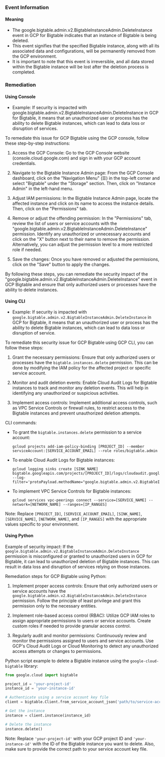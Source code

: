 
### Event Information

#### Meaning

- The google.bigtable.admin.v2.BigtableInstanceAdmin.DeleteInstance event in GCP for Bigtable indicates that an instance of Bigtable is being deleted.
- This event signifies that the specified Bigtable instance, along with all its associated data and configurations, will be permanently removed from the GCP environment.
- It is important to note that this event is irreversible, and all data stored within the Bigtable instance will be lost after the deletion process is completed.

### Remediation

#### Using Console

- Example: If security is impacted with google.bigtable.admin.v2.BigtableInstanceAdmin.DeleteInstance in GCP for Bigtable, it means that an unauthorized user or process has the ability to delete Bigtable instances, which can lead to data loss or disruption of services.

To remediate this issue for GCP Bigtable using the GCP console, follow these step-by-step instructions:

1. Access the GCP Console: Go to the GCP Console website (console.cloud.google.com) and sign in with your GCP account credentials.

2. Navigate to the Bigtable Instance Admin page: From the GCP Console dashboard, click on the "Navigation Menu" (☰) in the top-left corner and select "Bigtable" under the "Storage" section. Then, click on "Instance Admin" in the left-hand menu.

3. Adjust IAM permissions: In the Bigtable Instance Admin page, locate the affected instance and click on its name to access the instance details. Then, click on the "Permissions" tab.

4. Remove or adjust the offending permission: In the "Permissions" tab, review the list of users or service accounts with the "google.bigtable.admin.v2.BigtableInstanceAdmin.DeleteInstance" permission. Identify any unauthorized or unnecessary accounts and click on the "X" button next to their name to remove the permission. Alternatively, you can adjust the permission level to a more restricted role if needed.

5. Save the changes: Once you have removed or adjusted the permissions, click on the "Save" button to apply the changes.

By following these steps, you can remediate the security impact of the "google.bigtable.admin.v2.BigtableInstanceAdmin.DeleteInstance" event in GCP Bigtable and ensure that only authorized users or processes have the ability to delete instances.

#### Using CLI

- Example: If security is impacted with `google.bigtable.admin.v2.BigtableInstanceAdmin.DeleteInstance` in GCP for Bigtable, it means that an unauthorized user or process has the ability to delete Bigtable instances, which can lead to data loss or disruption of service.

To remediate this security issue for GCP Bigtable using GCP CLI, you can follow these steps:

1. Grant the necessary permissions: Ensure that only authorized users or processes have the `bigtable.instances.delete` permission. This can be done by modifying the IAM policy for the affected project or specific service account.

2. Monitor and audit deletion events: Enable Cloud Audit Logs for Bigtable instances to track and monitor any deletion events. This will help in identifying any unauthorized or suspicious activities.

3. Implement access controls: Implement additional access controls, such as VPC Service Controls or firewall rules, to restrict access to the Bigtable instances and prevent unauthorized deletion attempts.

CLI commands:

- To grant the `bigtable.instances.delete` permission to a service account:
  ```
  gcloud projects add-iam-policy-binding [PROJECT_ID] --member serviceAccount:[SERVICE_ACCOUNT_EMAIL] --role roles/bigtable.admin
  ```

- To enable Cloud Audit Logs for Bigtable instances:
  ```
  gcloud logging sinks create [SINK_NAME] bigtable.googleapis.com/projects/[PROJECT_ID]/logs/cloudaudit.googleapis.com%2Factivity --log-filter='protoPayload.methodName="google.bigtable.admin.v2.BigtableInstanceAdmin.DeleteInstance"'
  ```

- To implement VPC Service Controls for Bigtable instances:
  ```
  gcloud services vpc-peerings connect --service=[SERVICE_NAME] --network=[NETWORK_NAME] --ranges=[IP_RANGES]
  ```

Note: Replace `[PROJECT_ID]`, `[SERVICE_ACCOUNT_EMAIL]`, `[SINK_NAME]`, `[SERVICE_NAME]`, `[NETWORK_NAME]`, and `[IP_RANGES]` with the appropriate values specific to your environment.

#### Using Python

Example of security impact: If the `google.bigtable.admin.v2.BigtableInstanceAdmin.DeleteInstance` permission is misconfigured or granted to unauthorized users in GCP for Bigtable, it can lead to unauthorized deletion of Bigtable instances. This can result in data loss and disruption of services relying on those instances.

Remediation steps for GCP Bigtable using Python:

1. Implement proper access controls: Ensure that only authorized users or service accounts have the `google.bigtable.admin.v2.BigtableInstanceAdmin.DeleteInstance` permission. Follow the principle of least privilege and grant this permission only to the necessary entities.

2. Implement role-based access control (RBAC): Utilize GCP IAM roles to assign appropriate permissions to users or service accounts. Create custom roles if needed to provide granular access control.

3. Regularly audit and monitor permissions: Continuously review and monitor the permissions assigned to users and service accounts. Use GCP's Cloud Audit Logs or Cloud Monitoring to detect any unauthorized access attempts or changes to permissions.

Python script example to delete a Bigtable instance using the `google-cloud-bigtable` library:

```python
from google.cloud import bigtable

project_id = 'your-project-id'
instance_id = 'your-instance-id'

# Authenticate using a service account key file
client = bigtable.Client.from_service_account_json('path/to/service-account-key.json', admin=True)

# Get the instance
instance = client.instance(instance_id)

# Delete the instance
instance.delete()
```

Note: Replace `'your-project-id'` with your GCP project ID and `'your-instance-id'` with the ID of the Bigtable instance you want to delete. Also, make sure to provide the correct path to your service account key file.

